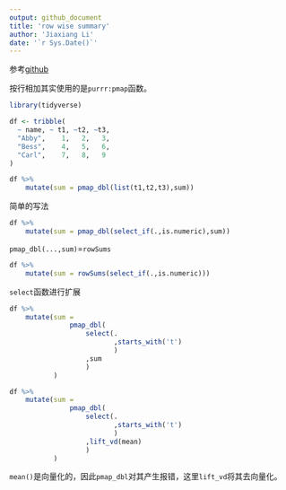```yaml
---
output: github_document
title: 'row wise summary'
author: 'Jiaxiang Li'
date: '`r Sys.Date()`'
---
```



参考[github](https://github.com/jennybc/row-oriented-workflows/blob/master/ex09_row-summaries.md)

按行相加其实使用的是`purrr:pmap`函数。

```r
library(tidyverse)

df <- tribble(
  ~ name, ~ t1, ~t2, ~t3,
  "Abby",    1,   2,   3,
  "Bess",    4,   5,   6,
  "Carl",    7,   8,   9
)
```

```r
df %>% 
    mutate(sum = pmap_dbl(list(t1,t2,t3),sum))
```

简单的写法

```r
df %>% 
    mutate(sum = pmap_dbl(select_if(.,is.numeric),sum))
```

`pmap_dbl(...,sum)`=`rowSums`

```r
df %>% 
    mutate(sum = rowSums(select_if(.,is.numeric)))
```

`select`函数进行扩展

```r
df %>%
    mutate(sum = 
               pmap_dbl(
                   select(.
                          ,starts_with('t')
                          )
                   ,sum
                   )
           )    
```


```r
df %>%
    mutate(sum = 
               pmap_dbl(
                   select(.
                          ,starts_with('t')
                          )
                   ,lift_vd(mean)
                   )
           )    
```

`mean()`是向量化的，因此`pmap_dbl`对其产生报错，这里`lift_vd`将其去向量化。